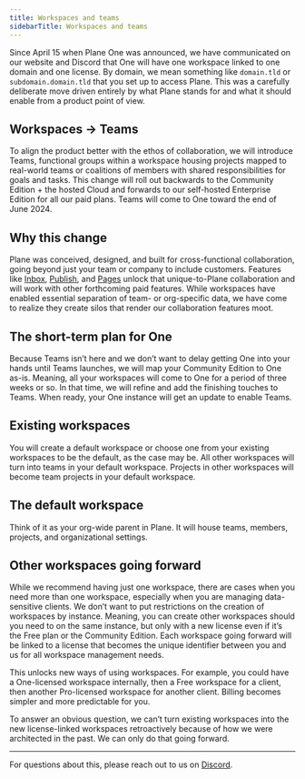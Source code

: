 ```yaml
---
title: Workspaces and teams
sidebarTitle: Workspaces and teams
---
```


Since April 15 when Plane One was announced, we have communicated on our website and Discord that One will have one workspace linked to one domain and one license.
<Tip>By domain, we mean something like `domain.tld` or `subdomain.domain.tld` that you set up to access Plane.</Tip>
This was a carefully deliberate move driven entirely by what Plane stands for and what it should enable from a product point of view.

## Workspaces → Teams

To align the product better with the ethos of collaboration, we will introduce Teams, functional groups within a workspace housing projects mapped to real-world teams or coalitions of members with shared responsibilities for goals and tasks. This change will roll out backwards to the Community Edition + the hosted Cloud and forwards to our self-hosted Enterprise Edition for all our paid plans.
<Tip>Teams will come to One toward the end of June 2024.</Tip>

## Why this change

Plane was conceived, designed, and built for cross-functional collaboration, going beyond just your team or company to include customers. Features like [Inbox](https://docs.plane.so/core-concepts/inbox), [Publish](https://docs.plane.so/core-concepts/deploy), and [Pages](https://docs.plane.so/core-concepts/pages/overview) unlock that unique-to-Plane collaboration and will work with other forthcoming paid features. While workspaces have enabled essential separation of team- or org-specific data, we have come to realize they create silos that render our collaboration features moot.

## The short-term plan for One

Because Teams isn’t here and we don’t want to delay getting One into your hands until Teams launches, we will map your Community Edition to One as-is. Meaning, all your workspaces will come to One for a period of three weeks or so. In that time, we will refine and add the finishing touches to Teams. When ready, your One instance will get an update to enable Teams.

## Existing workspaces

You will create a default workspace or choose one from your existing workspaces to be the default, as the case may be. All other workspaces will turn into teams in your default workspace. Projects in other workspaces will become team projects in your default workspace.

## The default workspace

Think of it as your org-wide parent in Plane. It will house teams, members, projects, and organizational settings.

## Other workspaces going forward

While we recommend having just one workspace, there are cases when you need more than one workspace, especially when you are managing data-sensitive clients. We don’t want to put restrictions on the creation of workspaces by instance. Meaning, you can create other workspaces should you need to on the same instance, but only with a new license even if it’s the Free plan or the Community Edition. Each workspace going forward will be linked to a license that becomes the unique identifier between you and us for all workspace management needs.

This unlocks new ways of using workspaces. For example, you could have a One-licensed workspace internally, then a Free workspace for a client, then another Pro-licensed workspace for another client. Billing becomes simpler and more predictable for you.

To answer an obvious question, we can’t turn existing workspaces into the new license-linked workspaces retroactively because of how we were architected in the past. We can only do that going forward.

---
For questions about this, please reach out to us on [Discord](https://discord.com/channels/1031547764020084846/1240291034307497994).